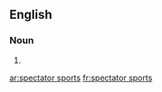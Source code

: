 ==English==

===Noun===
{{head|en|noun plural form|head=[[spectator]] [[sport]]s}}

# {{plural of|spectator sport|lang=en}}

[[ar:spectator sports]]
[[fr:spectator sports]]